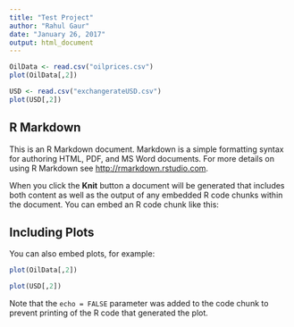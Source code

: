 ```yaml
---
title: "Test Project"
author: "Rahul Gaur"
date: "January 26, 2017"
output: html_document
---
```


```r
OilData <- read.csv("oilprices.csv")
plot(OilData[,2])

USD <- read.csv("exchangerateUSD.csv")
plot(USD[,2])


```

## R Markdown

This is an R Markdown document. Markdown is a simple formatting syntax for authoring HTML, PDF, and MS Word documents. For more details on using R Markdown see <http://rmarkdown.rstudio.com>.

When you click the **Knit** button a document will be generated that includes both content as well as the output of any embedded R code chunks within the document. You can embed an R code chunk like this:


## Including Plots

You can also embed plots, for example:

```r
plot(OilData[,2])

plot(USD[,2])

```

Note that the `echo = FALSE` parameter was added to the code chunk to prevent printing of the R code that generated the plot.
